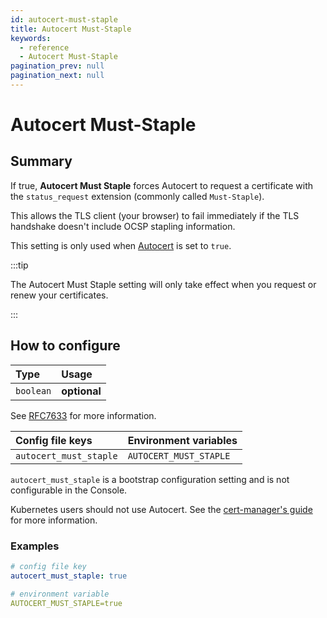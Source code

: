 ```yaml
---
id: autocert-must-staple
title: Autocert Must-Staple
keywords:
  - reference
  - Autocert Must-Staple
pagination_prev: null
pagination_next: null
---
```



# Autocert Must-Staple

## Summary

If true, **Autocert Must Staple** forces Autocert to request a certificate with the `status_request` extension (commonly called `Must-Staple`).

This allows the TLS client (your browser) to fail immediately if the TLS handshake doesn't include OCSP stapling information.

This setting is only used when [Autocert](/docs/reference/autocert) is set to `true`.

:::tip

The Autocert Must Staple setting will only take effect when you request or renew your certificates.

:::

## How to configure

| **Type**  | **Usage**    |
| :-------- | :----------- |
| `boolean` | **optional** |

See [RFC7633](https://tools.ietf.org/html/rfc7633) for more information.

<Tabs>
<TabItem value="Core" label="Core">

| **Config file keys**   | **Environment variables** |
| :--------------------- | :------------------------ |
| `autocert_must_staple` | `AUTOCERT_MUST_STAPLE`    |

</TabItem>
<TabItem value="Enterprise" label="Enterprise">

`autocert_must_staple` is a bootstrap configuration setting and is not configurable in the Console.

</TabItem>
<TabItem value="Kubernetes" label="Kubernetes">

Kubernetes users should not use Autocert. See the [cert-manager's guide](https://cert-manager.io/docs/tutorials/acme/pomerium-ingress/) for more information.

</TabItem>
</Tabs>

### Examples

```yaml
# config file key
autocert_must_staple: true

# environment variable
AUTOCERT_MUST_STAPLE=true
```
